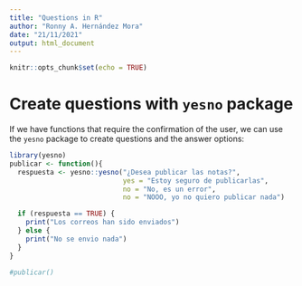 ```yaml
---
title: "Questions in R"
author: "Ronny A. Hernández Mora"
date: "21/11/2021"
output: html_document
---
```


```r
knitr::opts_chunk$set(echo = TRUE)
```

# Create questions with `yesno` package

If we have functions that require the confirmation of the user, we can use the
`yesno` package to create questions and the answer options:

```r
library(yesno)
publicar <- function(){
  respuesta <- yesno::yesno("¿Desea publicar las notas?",
                            yes = "Estoy seguro de publicarlas",
                            no = "No, es un error",
                            no = "NOOO, yo no quiero publicar nada")

  if (respuesta == TRUE) {
    print("Los correos han sido enviados")
  } else {
    print("No se envio nada")
  }
}

#publicar()
```

